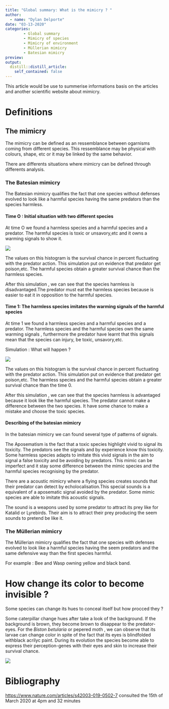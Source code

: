 ```yaml
---
title: "Global summary: What is the mimicry ? "
author: 
  - name: "Dylan Delporte"
date: "03-13-2020"
categories:
        - Global summary
        - Mimicry of species
        - Mimicry of environment
        - Müllerian mimicry
        - Batesian mimicry
preview: 
output:
  distill::distill_article:
    self_contained: false
---
```


This article would be use to summerise informations  basis on the articles and another scientific website about mimicry.

# Definitions

## The mimicry

The mimicry can be defined as an ressemblance between ogarnisms coming from different species. This ressemblance may be physical with colours, shape, etc or it may be linked by the same behavior.

There are differents situations where mimicry can be defined through differents analysis.

### The Batesian mimicry

The Batesian mimicry qualifies the fact that one species without defenses evolved to look like a harmful species having the same predators than the species harmless.

#### Time O : Initial situation with two different species 

At time O we found a harmless species and a harmful species and a predator.
The harmful species is toxic or unsavory,etc and it owns a warming signals to show it.

![](../global summary/Batesian-time-0.gif)

The values on this histogram is the survival chance in percent fluctuating with the predator action.
This simulation put on evidence that predator get poison,etc. The harmful species obtain a greater survival chance than the harmless species.

After this simulation , we can see that the species harmless is disadvantaged.The predator must eat the harmless species because is easier to eat it in opposition to the harmful species.


#### Time 1: The harmless species imitates the warming signals of the harmful species 

At time 1 we found a harmless species and a harmful species and a predator.
The harmless species and the harmful species own the same warming signals , furthermore the predator have learnt that this signals mean that the species can injury, be toxic, unsavory,etc.

Simulation : What will happen ?

![](../global summary/Batesian-time-1.gif)


The values on this histogram is the survival chance in percent fluctuating with the predator action.
This simulation put on evidence that predator get poison,etc. The harmless species and the harmful species obtain a greater survival chance than the time 0.

After this simulation , we can see that the species harmless is advantaged because it look like the harmful species. The predator cannot make a difference between the two species. It have some chance to make a mistake and choose the toxic species.

#### Describing of the batesian mimicry

In the batesian mimicry we can found several type of patterns of signals.

The Aposematism is the fact that a toxic species highlight vivid to signal its toxicity. The predators see the signals and by experience know this toxicity. Some harmless species adapts to imitate this vivid signals in the aim to signal a false toxicity and be avoiding by predators.
This mimic can be imperfect and it stay some difference between the mimic species and the harmful species recognising by the predator.

There are a acoustic mimicry where a flying species creates sounds that their predator can detect by echolocalisation.This special sounds is a equivalent of a aposematic signal avoided by the predator. Some mimic species are able to imitate this acoustic signals.

The sound is a weapons used by some predator to attract its prey like for Katalid or Lyrebirds. Their aim is to attract their prey producing the seem sounds to pretend be like it.

### The Müllerian mimicry

The Müllerian mimicry qualifies the fact that one species with defenses evolved to look like a harmful species having the seem predators and the same defensive way than the first species harmful.

For example : Bee and Wasp owning yellow and black band.

# How change its color to become invisible ?

Some species can change its hues to conceal itself but how procced they ? 

Some caterpillar change hues after take a look of the background.
If the background is brown, they become brown to disappear to the predator-eyes. For the _Biston betularia_ or pepered moth , we can observe that its larvae can change color in spite of the fact that its eyes is blindfolded withblack acrilyc paint. During its evolution the species become able to express their perception-genes with their eyes and skin to increase their survival chance.

![](image/biston betularia graphic.png)








# Bibliography

<https://www.nature.com/articles/s42003-019-0502-7>
consulted the 15th of March 2020 at 4pm and 32 minutes










